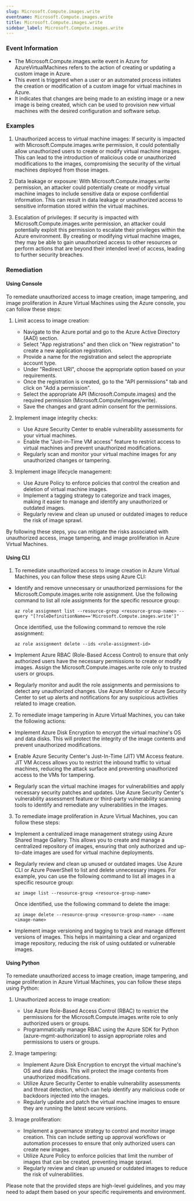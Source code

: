 ```yaml
--- 
slug: Microsoft.Compute.images.write
eventname: Microsoft.Compute.images.write
title: Microsoft.Compute.images.write
sidebar_label: Microsoft.Compute.images.write
---
```

                       
### Event Information

- The Microsoft.Compute.images.write event in Azure for AzureVirtualMachines refers to the action of creating or updating a custom image in Azure.
- This event is triggered when a user or an automated process initiates the creation or modification of a custom image for virtual machines in Azure.
- It indicates that changes are being made to an existing image or a new image is being created, which can be used to provision new virtual machines with the desired configuration and software setup.


### Examples

1. Unauthorized access to virtual machine images: If security is impacted with Microsoft.Compute.images.write permission, it could potentially allow unauthorized users to create or modify virtual machine images. This can lead to the introduction of malicious code or unauthorized modifications to the images, compromising the security of the virtual machines deployed from those images.

2. Data leakage or exposure: With Microsoft.Compute.images.write permission, an attacker could potentially create or modify virtual machine images to include sensitive data or expose confidential information. This can result in data leakage or unauthorized access to sensitive information stored within the virtual machines.

3. Escalation of privileges: If security is impacted with Microsoft.Compute.images.write permission, an attacker could potentially exploit this permission to escalate their privileges within the Azure environment. By creating or modifying virtual machine images, they may be able to gain unauthorized access to other resources or perform actions that are beyond their intended level of access, leading to further security breaches.

### Remediation

#### Using Console

To remediate unauthorized access to image creation, image tampering, and image proliferation in Azure Virtual Machines using the Azure console, you can follow these steps:

1. Limit access to image creation:
   - Navigate to the Azure portal and go to the Azure Active Directory (AAD) section.
   - Select "App registrations" and then click on "New registration" to create a new application registration.
   - Provide a name for the registration and select the appropriate account type.
   - Under "Redirect URI", choose the appropriate option based on your requirements.
   - Once the registration is created, go to the "API permissions" tab and click on "Add a permission".
   - Select the appropriate API (Microsoft.Compute.images) and the required permission (Microsoft.Compute/images/write).
   - Save the changes and grant admin consent for the permissions.

2. Implement image integrity checks:
   - Use Azure Security Center to enable vulnerability assessments for your virtual machines.
   - Enable the "Just-in-Time VM access" feature to restrict access to virtual machines and prevent unauthorized modifications.
   - Regularly scan and monitor your virtual machine images for any unauthorized changes or tampering.

3. Implement image lifecycle management:
   - Use Azure Policy to enforce policies that control the creation and deletion of virtual machine images.
   - Implement a tagging strategy to categorize and track images, making it easier to manage and identify any unauthorized or outdated images.
   - Regularly review and clean up unused or outdated images to reduce the risk of image sprawl.

By following these steps, you can mitigate the risks associated with unauthorized access, image tampering, and image proliferation in Azure Virtual Machines.

#### Using CLI

1. To remediate unauthorized access to image creation in Azure Virtual Machines, you can follow these steps using Azure CLI:

- Identify and remove unnecessary or unauthorized permissions for the Microsoft.Compute.images.write role assignment. Use the following command to list all role assignments for the specific resource group:
  ```
  az role assignment list --resource-group <resource-group-name> --query "[?roleDefinitionName=='Microsoft.Compute.images.write']"
  ```
  Once identified, use the following command to remove the role assignment:
  ```
  az role assignment delete --ids <role-assignment-id>
  ```

- Implement Azure RBAC (Role-Based Access Control) to ensure that only authorized users have the necessary permissions to create or modify images. Assign the Microsoft.Compute.images.write role only to trusted users or groups.

- Regularly monitor and audit the role assignments and permissions to detect any unauthorized changes. Use Azure Monitor or Azure Security Center to set up alerts and notifications for any suspicious activities related to image creation.

2. To remediate image tampering in Azure Virtual Machines, you can take the following actions:

- Implement Azure Disk Encryption to encrypt the virtual machine's OS and data disks. This will protect the integrity of the image contents and prevent unauthorized modifications.

- Enable Azure Security Center's Just-In-Time (JIT) VM Access feature. JIT VM Access allows you to restrict the inbound traffic to virtual machines, reducing the attack surface and preventing unauthorized access to the VMs for tampering.

- Regularly scan the virtual machine images for vulnerabilities and apply necessary security patches and updates. Use Azure Security Center's vulnerability assessment feature or third-party vulnerability scanning tools to identify and remediate any vulnerabilities in the images.

3. To remediate image proliferation in Azure Virtual Machines, you can follow these steps:

- Implement a centralized image management strategy using Azure Shared Image Gallery. This allows you to create and manage a centralized repository of images, ensuring that only authorized and up-to-date images are used for virtual machine deployments.

- Regularly review and clean up unused or outdated images. Use Azure CLI or Azure PowerShell to list and delete unnecessary images. For example, you can use the following command to list all images in a specific resource group:
  ```
  az image list --resource-group <resource-group-name>
  ```
  Once identified, use the following command to delete the image:
  ```
  az image delete --resource-group <resource-group-name> --name <image-name>
  ```

- Implement image versioning and tagging to track and manage different versions of images. This helps in maintaining a clear and organized image repository, reducing the risk of using outdated or vulnerable images.

#### Using Python

To remediate unauthorized access to image creation, image tampering, and image proliferation in Azure Virtual Machines, you can follow these steps using Python:

1. Unauthorized access to image creation:
   - Use Azure Role-Based Access Control (RBAC) to restrict the permissions for the Microsoft.Compute.images.write role to only authorized users or groups.
   - Programmatically manage RBAC using the Azure SDK for Python (azure-mgmt-authorization) to assign appropriate roles and permissions to users or groups.

2. Image tampering:
   - Implement Azure Disk Encryption to encrypt the virtual machine's OS and data disks. This will protect the image contents from unauthorized modifications.
   - Utilize Azure Security Center to enable vulnerability assessments and threat detection, which can help identify any malicious code or backdoors injected into the images.
   - Regularly update and patch the virtual machine images to ensure they are running the latest secure versions.

3. Image proliferation:
   - Implement a governance strategy to control and monitor image creation. This can include setting up approval workflows or automation processes to ensure that only authorized users can create new images.
   - Utilize Azure Policy to enforce policies that limit the number of images that can be created, preventing image sprawl.
   - Regularly review and clean up unused or outdated images to reduce the risk of vulnerabilities.

Please note that the provided steps are high-level guidelines, and you may need to adapt them based on your specific requirements and environment.


 